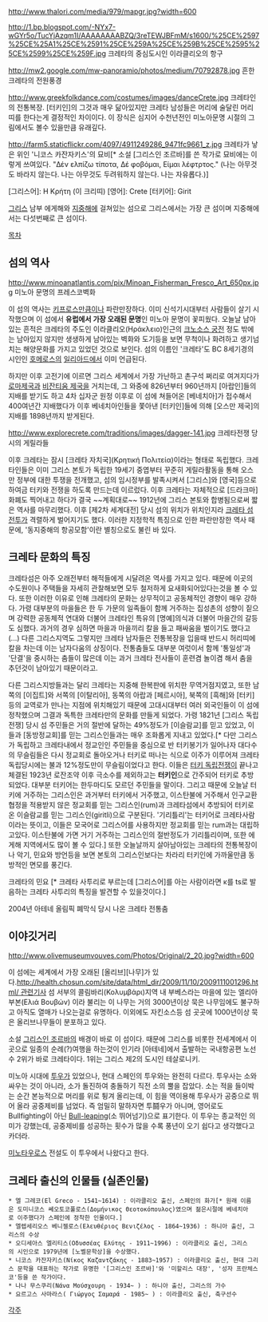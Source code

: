 http://www.thalori.com/media/979/mapgr.jpg?width=600

http://1.bp.blogspot.com/-NYx7-wGYr5o/TucYjAzqm1I/AAAAAAAABZQ/3reTEWJBFmM/s1600/%25CE%2597%25CE%25A1%25CE%2591%25CE%259A%25CE%259B%25CE%2595%25CE%2599%25CE%259F.jpg
크레타의 중심도시인 이라클리오의 항구

http://mw2.google.com/mw-panoramio/photos/medium/70792878.jpg
흔한 크레타의 전원풍경

http://www.greekfolkdance.com/costumes/images/danceCrete.jpg
크레타인의 전통복장. [터키인]의 그것과 매우 닮아있지만 크레타 남성들은 머리에 술달린 머리띠를 한다는게 결정적인 차이이다. 이 장식은 심지어 수천년전인 미노아문명 시절의 그림에서도 볼수 있을만큼 유래깊다.

http://farm5.staticflickr.com/4097/4911249286_9471fc9661_z.jpg
크레타가 낳은 위인 '니코스 카잔자키스'의 묘비[* 소설 [그리스인 조르바]를 쓴 작가로 묘비에는 이렇게 쓰여있다. "Δέν ελπίζω τίποτα, Δέ φοβόμαι, Είμαι λέφτρτος." (나는 아무것도 바라지 않는다. 나는 아무것도 두려워하지 않는다. 나는 자유롭다.)]


[그리스어]: Η Κρήτη (이 크리띠)
[영어]: Crete
[터키어]: Girit

[[그리스]] 남부 에게해와 [[지중해]]에 걸쳐있는 섬으로 그리스에서는 가장 큰 섬이며 지중해에서는 다섯번째로 큰 섬이다.

[[목차]]

== 섬의 역사 ==
http://www.minoanatlantis.com/pix/Minoan_Fisherman_Fresco_Art_650px.jpg
미노아 문명의 프레스코벽화

이 섬의 역사는 [[키프로스]]만큼이나 파란만장하다. 이미 신석기시대부터 사람들이 살기 시작했으며 이 섬에서 '''유럽에서 가장 오래된 문명'''인 미노아 문명이 꽃피웠다. 오늘날 남아있는 흔적은 크레타의 주도인 이라클리오(Ηράκλειο)인근의 [[크노소스 궁전]] 정도 밖에는 남아있지 않지만 생생하게 남아있는 벽화와 도기등을 보면 무척이나 화려하고 생기넘치는 해양문화를 가지고 있었던 것으로 보인다. 섬의 이름인 '크레타'도 BC 8세기경의 시인인 [[호메로스]]의 [[일리아드]]에서 이미 언급된다.

하지만 이후 고전기에 이르면 그리스 세계에서 가장 가난하고 촌구석 쩌리로 여겨지다가 [[로마제국]]과 [[비잔티움 제국]]을 거치는데, 그 와중에 826년부터 960년까지 [아랍인]들의 지배를 받기도 하고 4차 십자군 원정 이후로 이 섬에 쳐들어온 [베네치아]가 접수해서 400여년간 지배했다가 이후 베네치아인들을 쫓아낸 [터키인]들에 의해 [오스만 제국]의 지배를 1898년까지 받게된다.

http://www.explorecrete.com/traditions/images/dagger-141.jpg
크레타전쟁 당시의 게릴라들

이후 크레타는 잠시 [크레타 자치국](Κρητική Πολιτεία)이라는 형태로 독립했다. 크레타인들은 이미 그리스 본토가 독립한 19세기 중엽부터 꾸준히 게릴라활동을 통해 오스만 정부에 대한 투쟁을 전개했고, 섬의 임시정부를 발족시켜서 [그리스]와 [영국]등으로 하여금 터키와 전쟁을 하도록 만드는데 이르렀다. 이후 크레타는 자체적으로 [드라크마]화폐도 찍어내고 하다가 결국 ~~계획대로~~ 1912년에 그리스 본토와 합병됨으로써 짧은 역사를 마무리했다. 이후 [제2차 세계대전] 당시 섬의 위치가 위치인지라 [[크레타 섬 전투]]가 격렬하게 벌어지기도 했다. 이러한 지정학적 특징으로 인한 파란만장한 역사 때문에, '동지중해의 항공모함'이란 별칭으로도 불린 바 있다. 

== 크레타 문화의 특징 ==
크레타섬은 아주 오래전부터 해적들에게 시달려온 역사를 가지고 있다. 때문에 이곳의 수도원이나 주택들을 자세히 관찰해보면 모두 철저하게 요새화되어있다는것을 볼 수 있다. 또한 이러한 이유로 인해 크레타의 문화는 상무적이고 공동체적인 경향이 매우 강하다. 가령 대부분의 마을들은 한 두 가문의 일족들이 함께 거주하는 집성촌의 성향이 짙으며 강력한 공동체적 연대와 더불어 크레타인 특유의 [명예]의식과 더불어 마을간의 갈등도 심했다. 과거의 경우 심하면 마을과 마을끼리 칼을 들고 패싸움을 벌이기도 했다고(...) 다른 그리스지역도 그렇지만 크레타 남자들은 전통복장을 입을때 반드시 허리띠에 칼을 차는데 이는 남자다움의 상징이다. 전통춤들도 대부분 여럿이서 함께 '통일성'과 '단결'을 중시하는 춤들이 많은데 이는 과거 크레타 전사들이 훈련겸 놀이겸 해서 춤을 추던것이 남아있기 때문이라고.

다른 그리스지방들과는 달리 크레타는 지중해 한복판에 위치한 무역거점지였고, 또한 남쪽의 [이집트]와 서쪽의 [이탈리아], 동쪽의 아랍과 [페르시아], 북쪽의 [흑해]와 [터키]등의  교역로가 만나는 지점에 위치해있기 때문에 고대시대부터 여러 외국인들이 이 섬에 정착했으며 그결과 독특한 크레타만의 문화를 만들게 되었다. 가령 1821년 [그리스 독립전쟁] 당시 섬 주민들은 거의 절반에 달하는 49%정도가 [이슬람교]를 믿고 있었고, 이들과 [동방정교회]를 믿는 그리스인들과는 매우 조화롭게 지내고 있었다.[* 다만 그리스가 독립하고 크레타내에서 정교인인 주민들을 중심으로 반 터키봉기가 일어나자 대다수의 무슬림들은 다시 정교회로 돌아오거나 터키로 떠나는 식으로 이주가 이루어져 크레타 독립당시에는 불과 12%정도만이 무슬림이었다고 한다. 이들은 [[터키 독립전쟁]]이 끝나고 체결된 1923년 로잔조약 이후 극소수를 제외하고는 '''터키인'''으로 간주되어 터키로 추방되었다. 대부분 터키어는 한두마디도 모르던 주민들을 말이다. 그리고 때문에 오늘날 터키에 거주하는 그리스인은 과거부터 터키에서 거주했고, 이스탄불에 거주해서 인구교환협정을 적용받지 않은 정교회를 믿는 그리스인(rum)과 크레타섬에서 추방되어 터키로 온 이슬람교를 믿는 그리스인(giritli)으로 구분된다. '기리틀리'는 터키어로 크레타사람이라는 뜻이고, 이들은 모국어로 그리스어를 사용하지만 정교회를 믿는 rum과는 대립하고있다. 이스탄불에 가면 거기 거주하는 그리스인의 절반정도가 기리틀리이며, 또한 에게해 지역에서도 많이 볼 수 있다.] 또한 오늘날까지 살아남아있는 크레타의 전통복장이나 악기, 민요와 방언등을 보면 본토의 그리스인보다는 차라리 터키인에 가까울만큼 동방적인 면모를 풍긴다.

{{{#!html
<iframe width="480" height="360" src="http://www.youtube.com/embed/PM7q-Fh8ni8" frameborder="0" allowfullscreen></iframe>}}}

{{{#!html
<iframe width="480" height="360" src="http://www.youtube.com/embed/UwDomxyoFgU" frameborder="0" allowfullscreen></iframe>}}}
크레타의 민요 [* 크레타 사투리로 부르는데 [그리스어]를 아는 사람이라면 κ를 ts로 발음하는 크레타 사투리의 특징을 발견할 수 있을것이다.]

{{{#!html
<iframe width="480" height="360" src="http://www.youtube.com/embed/saevtNB4T6Y" frameborder="0" allowfullscreen></iframe>}}}
2004년 아테네 올림픽 폐막식 당시 나온 크레타 전통춤

== 이야깃거리 ==
http://www.olivemuseumvouves.com/Photos/Original/2_20.jpg?width=600

이 섬에는 세계에서 가장 오래된 [올리브][나무]가 있다.[[http://health.chosun.com/site/data/html_dir/2009/11/10/2009111001296.html/ 관련기사]] 섬 서부의 콜림바리(Κολυμβάρι)지역 내 부베스라는 마을에 있는 엘리아 부본(Ελιά Βουβών) 이라 불리는 이 나무는 거의 3000년이상 묵은 나무임에도 불구하고 아직도 열매가 나오는걸로 유명하다. 이외에도 자킨소스등 섬 곳곳에 1000년이상 묵은 올리브나무들이 분포하고 있다.

소설 [[그리스인 조르바]]의 배경이 바로 이 섬이다. 때문에 그리스를 비롯한 전세계에서 이곳으로 일종의 순례(?)여행을 하는것이 인기라 [아테네]에서 출발하는 국내항공편 노선수 2위가 바로 크레타이다. 1위는 그리스 제2의 도시인 테살로니키.

미노아 시대에 [[투우]]가 있었으나, 현대 스페인의 투우와는 완전히 다르다. 투우사는 소와 싸우는 것이 아니라, 소가 돌진하여 충돌하기 직전 소의 뿔을 잡았다. 소는 적을 들이박는 순간 본능적으로 머리를 위로 튕겨 올리는데, 이 힘을 역이용해 투우사가 공중으로 뛰어 올라 공중제비를 넘었다. 즉 엄밀히 말하자면 투鬪우가 아니며, 영어로도 Bullfighting이 아닌 [http://en.wikipedia.org/wiki/Bull-leaping Bull-leaping](소 뛰어넘기)으로 표기한다. 이 투우는 종교적인 의미가 강했는데, 공중제비를 성공하는 횟수가 많을 수록 풍년이 오기 쉽다고 생각했다고 카더라.

[[미노타우로스]] 전설도 이 투우에서 나왔다고 한다.

== 크레타 출신의 인물들 (실존인물) ==
 * 엘 그레코(El Greco - 1541~1614) : 이라클리오 출신, 스페인의 화가[* 원래 이름은 도미니코스 쎄오토코풀로스(Δομήνικος Θεοτοκόπουλος)였으며 젊은시절에 베네치아로 이주했다가 스페인에 정착한 인물이다.]
 * 엘렙세리오스 베니젤로스(Ελευθέριος Βενιζέλος - 1864~1936) : 하니아 출신, 그리스의 수상
 * 오디세아스 엘리티스(Οδυσσέας Ελύτης - 1911~1996) : 이라클리오 출신, 그리스의 시인으로 1979년에 [노벨문학상]을 수상했다.
 * 니코스 카잔자키스(Νίκος Καζαντζάκης - 1883~1957) : 이라클리오 출신, 현대 그리스 문학을 대표하는 작가로 유명한 '[그리스인 조르바]'와 '미할리스 대장', '성자 프란체스코'등을 쓴 작가이다.
 * 나나 무스쿠리(Nάνα Μούσχουρη - 1934~ ) : 하니아 출신, 그리스의 가수
 * 요르고스 사마라스( Γιώργος Σαμαρά - 1985~ ) : 이라클리오 출신, 축구선수

[[각주]]

